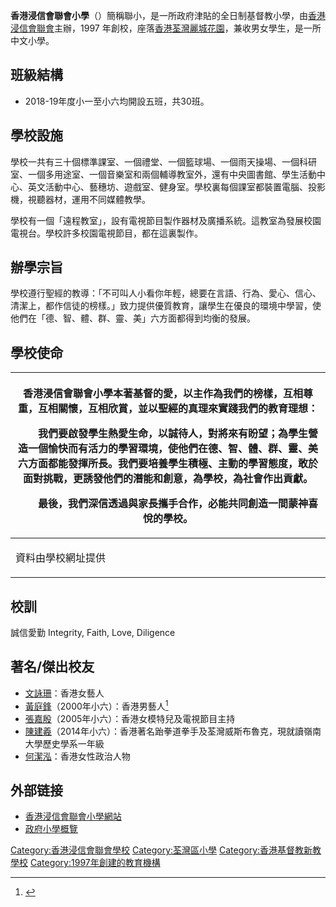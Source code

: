 {{Infobox School
| name = 香港浸信會聯會小學
| image = [[File:Hong_Kong_Baptist_Convention_Primary_School_(Hong_Kong).jpg|250px]]
| established = 1997年
| type = 津貼小學
| affiliation = [[香港浸信會聯會|香港浸信會聯會]]
| president = 何鏡明先生
| principal = 張瑞瑜女士
| vice_principal = 黃劍峯先生
| enrollment = 900多個
| free_label = 級別
| free_text = 小一至小六
| religion = [[基督教|基督教]]
| location = [[新界|新界]][[荃灣|荃灣]][[麗城花園|麗城花園]]麗順路２號
| website = http://www.hkbcps.edu.hk
}}

'''香港浸信會聯會小學'''（{{lang-en|Hong Kong Baptist Convention Primary School}}）簡稱聯小，是一所政府津貼的全日制基督教小學，由[[香港浸信會聯會|香港浸信會聯會]]主辦，1997 年創校，座落[[香港|香港]][[荃灣|荃灣]][[麗城花園|麗城花園]]，兼收男女學生，是一所中文小學。

==班級結構==

*2018-19年度小一至小六均開設五班，共30班。

==學校設施==
學校一共有三十個標準課室、一個禮堂、一個籃球場、一個雨天操場、一個科研室、一個多用途室、一個音樂室和兩個輔導教室外，還有中央圖書館、學生活動中心、英文活動中心、藝穗坊、遊戲室、健身室。學校裏每個課室都裝置電腦、投影機，視聽器材，運用不同媒體教學。 
 
學校有一個「遠程教室」，設有電視節目製作器材及廣播系統。這教室為發展校園電視台。學校許多校園電視節目，都在這裏製作。

==辦學宗旨==
學校遵行聖經的教導：「不可叫人小看你年輕，總要在言語、行為、愛心、信心、清潔上，都作信徒的榜樣。」致力提供優質教育，讓學生在優良的環境中學習，使他們在「德、智、體、群、靈、美」六方面都得到均衡的發展。

==學校使命==
{| class="wikitable"
! colspan="3" |
香港浸信會聯會小學本著基督的愛，以主作為我們的榜樣，互相尊重，互相關懷，互相欣賞，並以聖經的真理來實踐我們的教育理想：

　　我們要啟發學生熱愛生命，以誠待人，對將來有盼望；為學生營造一個愉快而有活力的學習環境，使他們在德、智、體、群、靈、美六方面都能發揮所長。我們要培養學生積極、主動的學習態度，敢於面對挑戰，更誘發他們的潛能和創意，為學校，為社會作出貢獻。

　　最後，我們深信透過與家長攜手合作，必能共同創造一間蒙神喜悅的學校。

|- width="50%" valign="top" style="vertical-align:top;"
| colspan="3" |資料由學校網址提供
|}

==校訓==
誠信愛勤 Integrity, Faith, Love, Diligence

==著名/傑出校友==
*[[文詠珊|文詠珊]]：香港女藝人
*[[黃庭鋒|黃庭鋒]]（2000年小六）：香港男藝人<ref name="香港浸信會聯會小學">{{Cite web |url=http://www.hkbcps.edu.hk/stud/html2/98-99.htm |title=香港浸信會聯會小學 1998至99年度所獲獎項，1999年 |access-date=2019-04-02 |archive-url=https://web.archive.org/web/20170711183144/http://hkbcps.edu.hk/stud/html2/98-99.htm |archive-date=2017-07-11 |dead-url=yes }}</ref> 
*[[張嘉殷|張嘉殷]]（2005年小六）：香港女模特兒及電視節目主持
*[[陳建羲|陳建羲]]（2014年小六）：香港著名跆拳道拳手及荃灣威斯布魯克，現就讀嶺南大學歷史學系一年級
*[[何潔泓|何潔泓]]：香港女性政治人物

== 外部链接 ==
* [http://www.hkbcps.edu.hk 香港浸信會聯會小學網站]
* [https://web.archive.org/web/20140512231153/http://applications.chsc.hk/psp2013/sch_detail1.php?lang_id=2&sch_id=385&return_page=psp_sch_list.php%3Flang_id%3D2%26search_mode%3D%26frmMode%3Dpagebreak%26district_id%3D16%26page%3D1 政府小學概覽]

[[Category:香港浸信會聯會學校|Category:香港浸信會聯會學校]]
[[Category:荃灣區小學|Category:荃灣區小學]]
[[Category:香港基督教新教學校|Category:香港基督教新教學校]]
[[Category:1997年創建的教育機構|Category:1997年創建的教育機構]]